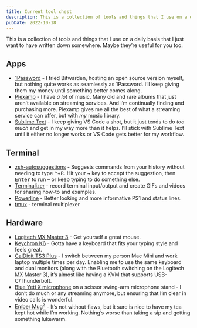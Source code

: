 ```yaml
---
title: Current tool chest
description: This is a collection of tools and things that I use on a daily basis that I just want to have written down somewhere. Maybe they’re useful for you too.
pubDate: 2022-10-18
---
```


This is a collection of tools and things that I use on a daily basis that I just want to have written down somewhere. Maybe they’re useful for you too.

## Apps

- [1Password](https://1password.com/) - I tried Bitwarden, hosting an open source version myself, but nothing quite works as seamlessly as 1Password. I’ll keep giving them my money until something better comes along.
- [Plexamp](https://plexamp.com/) - I have _a lot_ of music. Many old and rare albums that just aren’t available on streaming services. And I’m continually finding and purchasing more. Plexamp gives me all the best of what a streaming service can offer, but with _my_ music library.
- [Sublime Text](https://www.sublimetext.com/) - I keep giving VS Code a shot, but it just tends to do _too much_ and get in my way more than it helps. I’ll stick with Sublime Text until it either no longer works or VS Code gets better for my workflow.

## Terminal

- [zsh-autosuggestions](https://github.com/zsh-users/zsh-autosuggestions) - Suggests commands from your history without needing to type <kbd aria-label="hold control">⌃</kbd>+<kbd>R</kbd>. Hit your <kbd aria-label="right arrow">→</kbd> key to accept the suggestion, then <kbd>Enter</kbd> to run – or keep typing to do something else.
- [Terminalizer](https://terminalizer.com) - record terminal input/output and create GIFs and videos for sharing how-to and examples.
- [Powerline](https://powerline.readthedocs.io/en/latest/) - Better looking and more informative PS1 and status lines.
- [tmux](https://github.com/tmux/tmux) - terminal multiplexer

## Hardware

- [Logitech MX Master 3](/blog/computer-mouse) - Get yourself a great mouse.
- [Keychron K6](https://www.keychron.com/products/keychron-k6-wireless-mechanical-keyboard) - Gotta have a keyboard that fits your typing style and feels great.
- [CalDigit TS3 Plus](https://www.caldigit.com/ts3-plus/) - I switch between my person Mac Mini and work laptop multiple times per day. Enabling me to use the same keyboard and dual monitors (along with the Bluetooth switching on the Logitech MX Master 3), it’s almost like having a KVM that supports USB-C/Thunderbolt.
- [Blue Yeti X microphone](https://www.bluemic.com/en-us/products/yeti-x/) on a scissor swing-arm microphone stand - I don’t do much or any streaming anymore, but ensuring that I’m clear in video calls is wonderful.
- [Ember Mug<sup>2</sup>](https://ember.com/products/ember-mug-2?variant=32734187126869) - It’s not without flaws, but it sure is nice to have my tea kept hot while I’m working. Nothing’s worse than taking a sip and getting something lukewarm.
